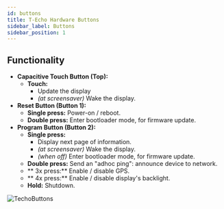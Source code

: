 ```yaml
---
id: buttons
title: T-Echo Hardware Buttons
sidebar_label: Buttons
sidebar_position: 1
---
```


## Functionality

- **Capacitive Touch Button (Top):**<br />
  - **Touch:**
    - Update the display
    - _(at screensaver)_ Wake the display.
- **Reset Button (Button 1):**
  - **Single press:** Power-on / reboot.
  - **Double press:** Enter bootloader mode, for firmware update.
- **Program Button (Button 2):**
  - **Single press:**
    - Display next page of information.
    - _(at screensaver)_ Wake the display.
    - _(when off)_ Enter bootloader mode, for firmware update.
  - **Double press:** Send an "adhoc ping": announce device to network.
  - ** 3x press:** Enable / disable GPS.
  - ** 4x press:** Enable / disable display's backlight.
  - **Hold:** Shutdown.

![TechoButtons](/img/hardware/t-echo-lilygo.webp)
